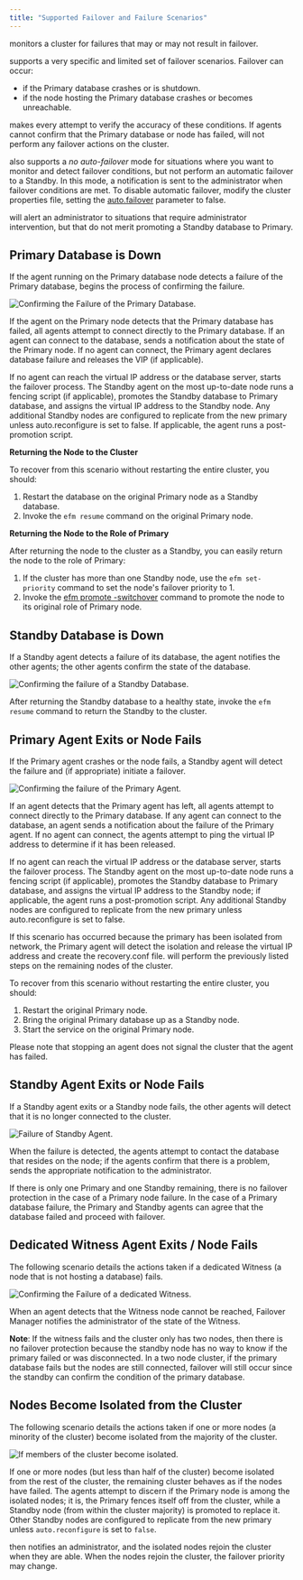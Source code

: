 ```yaml
---
title: "Supported Failover and Failure Scenarios"
---
```


<div id="supported_scenarios" class="registered_link"></div>

monitors a cluster for failures that may or may not result in failover.

supports a very specific and limited set of failover scenarios. Failover can occur:

-   if the Primary database crashes or is shutdown.
-   if the node hosting the Primary database crashes or becomes unreachable.

makes every attempt to verify the accuracy of these conditions. If agents cannot confirm that the Primary database or node has failed, will not perform any failover actions on the cluster.

also supports a *no* *auto*-*failover* mode for situations where you want to monitor and detect failover conditions, but not perform an automatic failover to a Standby. In this mode, a notification is sent to the administrator when failover conditions are met. To disable automatic failover, modify the cluster properties file, setting the [auto.failover](04_configuring_efm/01_cluster_properties/#auto_failover) parameter to false.

will alert an administrator to situations that require administrator intervention, but that do not merit promoting a Standby database to Primary.

<div id="primary_db_down" class="registered_link"></div>

## Primary Database is Down

If the agent running on the Primary database node detects a failure of the Primary database, begins the process of confirming the failure.

![*Confirming the Failure of the Primary Database.*](images/supported_scenarios_master_db_down.png)

If the agent on the Primary node detects that the Primary database has failed, all agents attempt to connect directly to the Primary database. If an agent can connect to the database, sends a notification about the state of the Primary node. If no agent can connect, the Primary agent declares database failure and releases the VIP (if applicable).

If no agent can reach the virtual IP address or the database server, starts the failover process. The Standby agent on the most up-to-date node runs a fencing script (if applicable), promotes the Standby database to Primary database, and assigns the virtual IP address to the Standby node. Any additional Standby nodes are configured to replicate from the new primary unless auto.reconfigure is set to false. If applicable, the agent runs a post-promotion script.

**Returning the Node to the Cluster**

To recover from this scenario without restarting the entire cluster, you should:

1.  Restart the database on the original Primary node as a Standby database.
2.  Invoke the `efm resume` command on the original Primary node.

**Returning the Node to the Role of Primary**

After returning the node to the cluster as a Standby, you can easily return the node to the role of Primary:

1.  If the cluster has more than one Standby node, use the `efm set-priority` command to set the node's failover priority to 1.
2.  Invoke the [efm promote -switchover](07_using_efm_utility/#efm_promote) command to promote the node to its original role of Primary node.

<div id="standby_down" class="registered_link"></div>

## Standby Database is Down

If a Standby agent detects a failure of its database, the agent notifies the other agents; the other agents confirm the state of the database.

![*Confirming the failure of a Standby Database.*](images/supported_scenarios_standby_db_down.png)

After returning the Standby database to a healthy state, invoke the `efm resume` command to return the Standby to the cluster.

<div id="primary_agent_exits" class="registered_link"></div>

## Primary Agent Exits or Node Fails

If the Primary agent crashes or the node fails, a Standby agent will detect the failure and (if appropriate) initiate a failover.

![*Confirming the failure of the Primary Agent.*](images/supported_scenarios_master_agent_exits.png)

If an agent detects that the Primary agent has left, all agents attempt to connect directly to the Primary database. If any agent can connect to the database, an agent sends a notification about the failure of the Primary agent. If no agent can connect, the agents attempt to ping the virtual IP address to determine if it has been released.

If no agent can reach the virtual IP address or the database server, starts the failover process. The Standby agent on the most up-to-date node runs a fencing script (if applicable), promotes the Standby database to Primary database, and assigns the virtual IP address to the Standby node; if applicable, the agent runs a post-promotion script. Any additional Standby nodes are configured to replicate from the new primary unless auto.reconfigure is set to false.

If this scenario has occurred because the primary has been isolated from network, the Primary agent will detect the isolation and release the virtual IP address and create the recovery.conf file. will perform the previously listed steps on the remaining nodes of the cluster.

To recover from this scenario without restarting the entire cluster, you should:

1.  Restart the original Primary node.
2.  Bring the original Primary database up as a Standby node.
3.  Start the service on the original Primary node.

Please note that stopping an agent does not signal the cluster that the agent has failed.

<div id="standby_exits" class="registered_link"></div>

## Standby Agent Exits or Node Fails

If a Standby agent exits or a Standby node fails, the other agents will detect that it is no longer connected to the cluster.

![*Failure of Standby Agent.*](images/supported_scenarios_standby_agent_exits.png)

When the failure is detected, the agents attempt to contact the database that resides on the node; if the agents confirm that there is a problem, sends the appropriate notification to the administrator.

If there is only one Primary and one Standby remaining, there is no failover protection in the case of a Primary node failure. In the case of a Primary database failure, the Primary and Standby agents can agree that the database failed and proceed with failover.

<div id="dedicated_witness_agent" class="registered_link"></div>

## Dedicated Witness Agent Exits / Node Fails

The following scenario details the actions taken if a dedicated Witness (a node that is not hosting a database) fails.

![*Confirming the Failure of a dedicated Witness.*](images/supported_scenarios_witness_agent_exits.png)

When an agent detects that the Witness node cannot be reached, Failover Manager notifies the administrator of the state of the Witness.

**Note**: If the witness fails and the cluster only has two nodes, then there is no failover protection because the standby node has no way to know if the primary failed or was disconnected. In a two node cluster, if the primary database fails but the nodes are still connected, failover will still occur since the standby can confirm the condition of the primary database.

<div id="node_isolated" class="registered_link"></div>

## Nodes Become Isolated from the Cluster

The following scenario details the actions taken if one or more nodes (a minority of the cluster) become isolated from the majority of the cluster.

![*If members of the cluster become isolated.*](images/supported_scenarios_node_becomes_isolated.png)

If one or more nodes (but less than half of the cluster) become isolated from the rest of the cluster, the remaining cluster behaves as if the nodes have failed. The agents attempt to discern if the Primary node is among the isolated nodes; it is, the Primary fences itself off from the cluster, while a Standby node (from within the cluster majority) is promoted to replace it. Other Standby nodes are configured to replicate from the new primary unless `auto.reconfigure` is set to `false`.

then notifies an administrator, and the isolated nodes rejoin the cluster when they are able. When the nodes rejoin the cluster, the failover priority may change.
